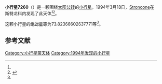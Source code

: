 {{Infobox planet
| bgcolour = #FFFFC0
| name = 7260 Metelli
| symbol = 
| image = 
| caption = 
| discovery = yes
| discovery_ref = 
| discoverer = [[Stroncone|Stroncone]]
| discovery_site = [[斯特龙科内|斯特龙科内]] 
| discovered = 1994年3月18日
| designations = yes
| mp_name = 
| named_after = 
| alt_names = 1994 FN/ 1981 RP5 / 1991 SF
| mp_category = [[主带小行星|主带小行星]]
| orbit_ref = <ref name="a">[http://ssd.jpl.nasa.gov/sbdb.cgi?sstr=7260 7260 Metelli] {{Wayback|url=http://ssd.jpl.nasa.gov/sbdb.cgi?sstr=7260 |date=20201124023722 }}，小行星數據庫瀏覽器（JPL Small-Body Database Browser）－[[美国国家航空航天局|美国国家航空航天局]]喷气推进实验室</ref>
| epoch = 2456400.5 (2013年4月18日更新)
| aphelion = {{convert|2.92127801565518|AU|km|3|abbr=on|lk=out}}
| perihelion = {{convert|2.869657385396123|AU|km|3|abbr=on}}
| semimajor = {{convert|2.895467700525651|AU|km|3|abbr=on}}
| eccentricity = 0.00891404
| period = 1799.602194 [[日|日]]<br />4.93[[儒略年|儒略年]]
| avg_speed = 
| inclination = 2.836838986263497
| asc_node = 56.21103747480402
| mean_anomaly = 
| arg_peri = 73.82366602637771
| satellites = 
| physical_characteristics = yes
| dimensions = 
| mass = 
| density = 
| surface_grav = 
| escape_velocity = 
| sidereal_day = 
| axial_tilt = 
| pole_ecliptic_lat = 
| pole_ecliptic_lon = 
| albedo = 
| temperatures= 
| temp_name1 = 
| mean_temp_1 = 
| max_temp_1 = 
| temp_name2 = 
| max_temp_2 = 
| spectral_type = 
| abs_magnitude = 73.82366602637771
}}

'''小行星7260'''（{{lang-en|7260 Metelli}}）是一颗围绕[[太阳|太阳]][[公转|公转]]的[[小行星|小行星]]。1994年3月18日，[[Stroncone|Stroncone]]在斯特龙科内发现了此天体<ref name="a" /><ref>{{cite news|title=小行星列表|url=http://cfa-www.harvard.edu/iau/lists/NumberedMPs.txt|accessdate=2013-07-08|newspaper=哈佛大学|archive-date=2008-05-17|archive-url=https://web.archive.org/web/20080517010638/http://cfa-www.harvard.edu/iau/lists/NumberedMPs.txt|dead-url=no}}</ref>。

这颗小行星的[[绝对星等|绝对星等]]为73.82366602637771等<ref name="a" />。

==参考文献==
{{reflist}}
{{Minor Planet Number|[[小行星7259|小行星7259]]|[[小行星7261|小行星7261]]}}

{{小天体}}

[[Category:小行星带天体|Category:小行星带天体]]
[[Category:1994年发现的小行星|Category:1994年发现的小行星]]

{{asteroid-stub}}